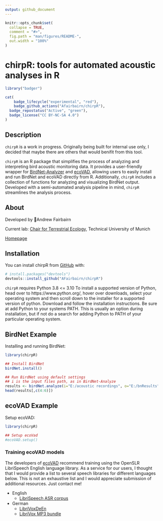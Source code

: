 ```yaml
---
output: github_document
---
```


<!-- README.md is generated from README.Rmd. Please edit that file -->

```r
knitr::opts_chunk$set(
  collapse = TRUE,
  comment = "#>",
  fig.path = "man/figures/README-",
  out.width = "100%"
)
```

# chirpR: tools for automated acoustic analyses in R

<!-- badges: start -->
```r
library("badger")
```

```r
cat(
	badge_lifecycle("experimental", "red"),
	badge_github_actions("Afairbairn/chirpR"),
  badge_repostatus("Active", "green"),
  badge_license("CC BY-NC-SA 4.0")
)
```
<!-- badges: end -->

## Description

`chirpR` is a work in progress. Originally being built for internal use only, I decided that maybe there are others that would benifit from this tool.

`chirpR` is an R package that simplifies the process of analyzing and interpreting bird acoustic monitoring data. It provides a user-friendly wrapper for [BirdNet-Analyzer](https://github.com/kahst/BirdNET-Analyzer) and [ecoVAD](https://github.com/NINAnor/ecoVAD), allowing users to easily install and run BirdNet and ecoVAD directly from R. Additionally, `chirpR` includes a collection of functions for analyzing and visualizing BirdNet output. Developed with a semi-automated analysis pipeline in mind, `chirpR` streamlines the analysis process.

## About

Developed by 🦜Andrew Fairbairn

Current lab: [Chair for Terrestrial Ecology](https://www3.ls.tum.de/en/toek/home/), Technical University of Munich

[Homepage](https://afairbairn.com/)


## Installation

You can install chirpR from [GitHub](https://github.com/) with:

``` r
# install.packages("devtools")
devtools::install_github("AFairbairn/chirpR")
```

`chirpR` requires Python 3.8 <= 3.10
To install a supported version of Python, head over to https://www.python.org/, hover over downloads, select your operating system and then scroll down to the installer for a supported version of python. Download and follow the installation instructions. Be sure at add Python to your systems PATH. This is usually an option during installation, but if not do a search for adding Python to PATH of your particular operating system.

## BirdNet Example

Installing and running BirdNet:

```r
library(chirpR)

## Install BirdNet
birdNet.install()

## Run BirdNet using default settings
## i is the input files path, as in BirdNet-Analyze
results <- birdNet.analyze(i="E:/acoustic recordings", o="E:/bnResults")
head(results[,c(4:6)])
```


## ecoVAD Example

Setup ecoVAD:

```r
library(chirpR)

## Setup ecoVad
#ecoVAD.setup()

```

### Training ecoVAD models

The developers of [ecoVAD](https://github.com/NINAnor/ecoVAD) recommend training using the OpenSLR LibriSpeech English language library. As a service for our users, I thought that I would provide a list to several speech libraries for different languages below. This is not an exhaustive list and I would appreciate submission of additional resources. Just contact me!

* English
    + [LibriSpeech ASR corpus](https://www.openslr.org/12/)
* German
    + [LibriVoxDeEn](https://www.cl.uni-heidelberg.de/statnlpgroup/librivoxdeen/)
    + [LibriVox MP3 bundle](https://www.ce.cit.tum.de/mmk/verschiedenes/german-speech-corpus-aligned-with-ctc-segmentation/)
    
